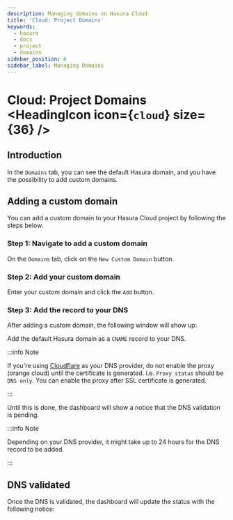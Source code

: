 ```yaml
---
description: Managing domains on Hasura Cloud
title: 'Cloud: Project Domains'
keywords:
  - hasura
  - docs
  - project
  - domains
sidebar_position: 6
sidebar_label: Managing Domains
---
```



# Cloud: Project Domains <HeadingIcon icon={`cloud`} size={36} />

## Introduction

In the `Domains` tab, you can see the default Hasura domain, and you have the possibility to add custom domains.

## Adding a custom domain

You can add a custom domain to your Hasura Cloud project by following the steps below.

### Step 1: Navigate to add a custom domain

On the `Domains` tab, click on the `New Custom Domain` button.

<Thumbnail src='/img/graphql/cloud/projects/add-custom-domain.png' alt='Add custom domain' width='727px' />

### Step 2: Add your custom domain

Enter your custom domain and click the `Add` button.

<Thumbnail src='/img/graphql/cloud/projects/choose-custom-domain.png' alt='Choose custom domain' width='727px' />

### Step 3: Add the record to your DNS

After adding a custom domain, the following window will show up:

<Thumbnail src='/img/graphql/cloud/projects/dns-settings.png' alt='DNS settings' width='727px' />

Add the default Hasura domain as a `CNAME` record to your DNS.

:::info Note

If you're using [Cloudflare](https://www.cloudflare.com) as your DNS provider, do not enable the proxy (orange cloud)
until the certificate is generated. i.e. `Proxy status` should be `DNS only`. You can enable the proxy after SSL
certificate is generated.

:::

Until this is done, the dashboard will show a notice that the DNS validation is pending.

<Thumbnail src='/img/graphql/cloud/projects/dns-validation-pending.png' alt='DNS validation pending' width='727px' />

:::info Note

Depending on your DNS provider, it might take up to 24 hours for the DNS record to be added.

:::

## DNS validated

Once the DNS is validated, the dashboard will update the status with the following notice:

<Thumbnail src='/img/graphql/cloud/projects/dns-validated.png' alt='DNS validated' width='727px' />
